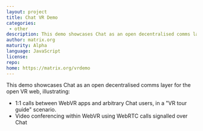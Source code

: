 ```yaml
---
layout: project
title: Chat VR Demo
categories: 
 - other
description: This demo showcases Chat as an open decentralised comms layer for the open VR web
author: matrix.org
maturity: Alpha
language: JavaScript
license: 
repo: 
home: https://matrix.org/vrdemo
---
```


This demo showcases Chat as an open decentralised comms layer for the open VR web, illustrating:

* 1:1 calls between WebVR apps and arbitrary Chat users, in a "VR tour guide" scenario.
* Video conferencing within WebVR using WebRTC calls signalled over Chat
